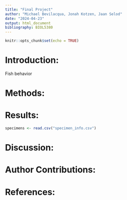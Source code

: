 ```yaml
---
title: "Final Project"
author: "Michael Bevilacqua, Jonah Kotzen, Jaan Selod"
date: "2024-04-23"
output: html_document
bibliography: BIOL5380
---
```


```r
knitr::opts_chunk$set(echo = TRUE)
```

# Introduction:

Fish behavior 

# Methods:

# Results:

```r
specimens <- read.csv("specimen_info.csv")
```


# Discussion:

# Author Contributions:

# References: